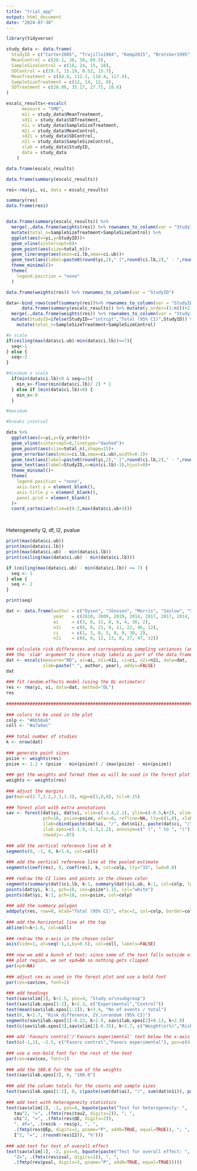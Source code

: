 ```yaml
---
title: "trial_app"
output: html_document
date: "2024-07-30"
---
```


```r
library(tidyverse)
```



```r
study_data <- data.frame(
  StudyID = c("Carter2005", "Trujillo1984", "Kemp2015", "Brotsker1995"),
  MeanControl = c(26.1, 38, 58, 69.5),
  SampleSizeControl = c(18, 24, 15, 18),
  SDControl = c(29.7, 15.19, 8.52, 15.7),
  MeanTreatment = c(84.8, 112.1, 118.4, 117.4),
  SampleSizeTreatment = c(12, 14, 12, 9),
  SDTreatment = c(28.06, 35.17, 27.71, 18.6)
)

escalc_results<-escalc(
      measure = "SMD", 
      m1i = study_data$MeanTreatment, 
      sd1i = study_data$SDTreatment, 
      n1i = study_data$SampleSizeTreatment, 
      m2i = study_data$MeanControl, 
      sd2i = study_data$SDControl, 
      n2i = study_data$SampleSizeControl,
      slab = study_data$StudyID,
      data = study_data
    )

data.frame(escalc_results)

data.frame(summary(escalc_results))

res<-rma(yi, vi, data = escalc_results)

summary(res)
data.frame(res$)


data.frame(summary(escalc_results)) %>% 
  merge(.,data.frame(weights(res)) %>% rownames_to_column(var = "StudyID"),by="StudyID")
  mutate(total_n=SampleSizeTreatment+SampleSizeControl) %>% 
  ggplot(aes(x=yi,y=StudyID))+
  geom_vline(xintercept=0)+
  geom_point(aes(size=total_n))+
  geom_linerange(aes(xmin=ci.lb,xmax=ci.ub))+
  geom_text(aes(label=paste0(round(yi,2)," [",round(ci.lb,2)," - ",round(ci.ub,2),"]"),x=max(ci.ub)+1),hjust=0)+
  theme_minimal()+
  theme(
    legend.position = "none"
  )

data.frame(weights(res)) %>% rownames_to_column(var = "StudyID")
```


```r
data<-bind_rows(coef(summary(res))%>% rownames_to_column(var = "StudyID") %>% select(StudyID,estimate,ci.lb,ci.ub) %>% rename(yi=estimate) %>% mutate(y_order=1),
      data.frame(summary(escalc_results)) %>% mutate(y_order=(1:n())+2)) %>% 
  merge(.,data.frame(weights(res)) %>% rownames_to_column(var = "StudyID"),by="StudyID",all.x=T) %>% 
  mutate(StudyID=ifelse(StudyID=="intrcpt","Total (95% CI)",StudyID)) %>% 
    mutate(total_n=SampleSizeTreatment+SampleSizeControl)

#x scale
if(ceiling(max(data$ci.ub)-min(data$ci.lb))<=7){
  seq<-1
} else {
  seq<-2
}

#minimum x scale
  if(min(data$ci.lb)<0 & seq==2){
    min_x<-floor(min(data$ci.lb)/ 2) * 2    
  } else if (min(data$ci.lb)<0) {
    min_x<-0
  }

#maximum

#breaks interval

data %>% 
  ggplot(aes(x=yi,y=(y_order)))+
  geom_vline(xintercept=0,linetype="dashed")+
  geom_point(aes(size=total_n),shape=15)+
  geom_errorbar(aes(xmin=ci.lb,xmax=ci.ub),width=0.1)+
  geom_text(aes(label=paste0(round(yi,2)," [",round(ci.lb,2)," - ",round(ci.ub,2),"]"),x=max(ci.ub)+1.5),hjust=0)+
  geom_text(aes(label=StudyID,x=min(ci.lb)-3),hjust=0)+
  theme_minimal()+
  theme(
    legend.position = "none",
    axis.text.y = element_blank(),
    axis.title.y = element_blank(),
    panel.grid = element_blank()
  )+
  coord_cartesian(xlim=c(0-2,max(data$ci.ub+3)))




```
Heterogeneity Q, df, I2, pvalue

```r
print(max(data$ci.ub))
print(min(data$ci.lb))
print(max(data$ci.ub) - min(data$ci.lb))
print(ceiling(max(data$ci.ub) - min(data$ci.lb)))

if (ceiling(max(data$ci.ub) - min(data$ci.lb)) <= 7) {
  seq <- 1
} else {
  seq <- 2
}

print(seq)
```



```r
dat <- data.frame(author = c("Dyson", "Jönsson", "Morris", "Saslow", "Saslow", "Sato", "Tay", "Yamada"),
                  year   = c(2010, 2009, 2019, 2014, 2017, 2017, 2014, 2014),
                  ai     = c(3, 6, 11, 8, 6, 4, 36, 2),
                  n1i    = c(6, 6, 21, 9, 11, 22, 46, 12),
                  ci     = c(1, 3, 0, 5, 0, 0, 30, 2),
                  n2i    = c(6, 6, 12, 13, 8, 27, 47, 12))
 
### calculate risk differences and corresponding sampling variances (and use
### the 'slab' argument to store study labels as part of the data frame)
dat <- escalc(measure="RD", ai=ai, n1i=n1i, ci=ci, n2i=n2i, data=dat,
              slab=paste(" ", author, year), addyi=FALSE)
dat
 
### fit random-effects model (using the DL estimator)
res <- rma(yi, vi, data=dat, method="DL")
res
 
############################################################################
 
### colors to be used in the plot
colp <- "#6b58a6"
coll <- "#a7a9ac"
 
### total number of studies
k <- nrow(dat)
 
### generate point sizes
psize <- weights(res)
psize <- 1.2 + (psize - min(psize)) / (max(psize) - min(psize))
 
### get the weights and format them as will be used in the forest plot
weights <- weights(res)
 
### adjust the margins
par(mar=c(2.7,3.2,2.3,1.3), mgp=c(3,0,0), tcl=0.15)
 
### forest plot with extra annotations
sav <- forest(dat$yi, dat$vi, xlim=c(-3.4,2.1), ylim=c(-0.5,k+3), alim=c(-1,1), cex=0.88,
              pch=18, psize=psize, efac=0, refline=NA, lty=c(1,0), xlab="",
              ilab=cbind(paste(dat$ai, "/", dat$n1i), paste(dat$ci, "/", dat$n2i),weights),
              ilab.xpos=c(-1.9,-1.3,1.2), annosym=c(" (", " to ", ")"),
              rowadj=-.07)
 
### add the vertical reference line at 0
segments(0, -1, 0, k+1.6, col=coll)
 
### add the vertical reference line at the pooled estimate
segments(coef(res), 0, coef(res), k, col=colp, lty="33", lwd=0.8)
 
### redraw the CI lines and points in the chosen color
segments(summary(dat)$ci.lb, k:1, summary(dat)$ci.ub, k:1, col=colp, lwd=1.5)
points(dat$yi, k:1, pch=18, cex=psize*1.15, col="white")
points(dat$yi, k:1, pch=18, cex=psize, col=colp)
 
### add the summary polygon
addpoly(res, row=0, mlab="Total (95% CI)", efac=2, col=colp, border=colp)
 
### add the horizontal line at the top
abline(h=k+1.6, col=coll)
 
### redraw the x-axis in the chosen color
axis(side=1, at=seq(-1,1,by=0.5), col=coll, labels=FALSE)
 
### now we add a bunch of text; since some of the text falls outside of the
### plot region, we set xpd=NA so nothing gets clipped
par(xpd=NA)
 
### adjust cex as used in the forest plot and use a bold font
par(cex=sav$cex, font=2)
 
### add headings
text(sav$xlim[1], k+2.5, pos=4, "Study or\nsubgroup")
text(sav$ilab.xpos[1:2], k+2.3, c("Experimental","Control"))
text(mean(sav$ilab.xpos[1:2]), k+3.4, "No of events / total")
text(0, k+2.7, "Risk difference, IV,\nrandom (95% CI)")
segments(sav$ilab.xpos[1]-0.22, k+2.8, sav$ilab.xpos[2]+0.13, k+2.8)
text(c(sav$ilab.xpos[3],sav$xlim[2]-0.35), k+2.7, c("Weight\n(%)","Risk difference, IV,\nrandom (95% CI)"))
 
### add 'Favours control'/'Favours experimental' text below the x-axis
text(c(-1,1), -2.5, c("Favors control","Favors experimental"), pos=c(4,2), offset=-0.3)
 
### use a non-bold font for the rest of the text
par(cex=sav$cex, font=1)
 
### add the 100.0 for the sum of the weights
text(sav$ilab.xpos[3], 0, "100.0")
 
### add the column totals for the counts and sample sizes
text(sav$ilab.xpos[1:2], 0, c(paste(sum(dat$ai), "/", sum(dat$n1i)), paste(sum(dat$ci), "/", sum(dat$n2i))))
 
### add text with heterogeneity statistics
text(sav$xlim[1], -1, pos=4, bquote(paste("Test for heterogeneity: ",
   tau^2, "=", .(fmtx(res$tau2, digits=2)), "; ",
   chi^2, "=", .(fmtx(res$QE, digits=2)),
   ", df=", .(res$k - res$p), ", ",
   .(fmtp(res$QEp, digits=2, pname="P", add0=TRUE, equal=TRUE)), "; ",
   I^2, "=", .(round(res$I2)), "%")))
 
### add text for test of overall effect
text(sav$xlim[1], -2, pos=4, bquote(paste("Test for overall effect: ",
   "Z=", .(fmtx(res$zval, digits=2)), ", ",
   .(fmtp(res$pval, digits=3, pname="P", add0=TRUE, equal=TRUE)))))
```




















